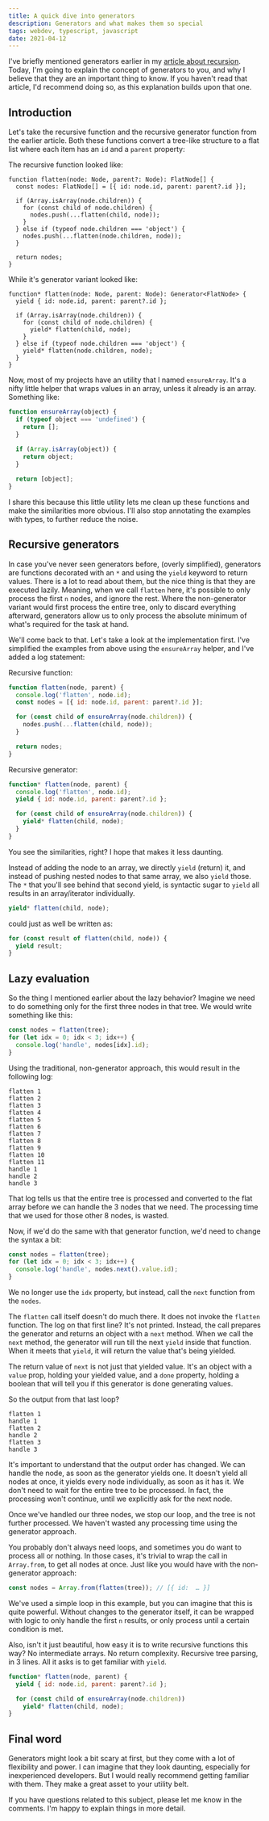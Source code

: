 ```yaml
---
title: A quick dive into generators
description: Generators and what makes them so special
tags: webdev, typescript, javascript
date: 2021-04-12
---
```


I've briefly mentioned generators earlier in my [article about recursion](https://meijer.ws/articles/three-ways-to-handle-recursion). Today, I'm going to explain the concept of generators to you, and why I believe that they are an important thing to know. If you haven't read that article, I'd recommend doing so, as this explanation builds upon that one.

## Introduction

Let's take the recursive function and the recursive generator function from the earlier article. Both these functions convert a tree-like structure to a flat list where each item has an `id` and a `parent` property:

The recursive function looked like:

```tsx
function flatten(node: Node, parent?: Node): FlatNode[] {
  const nodes: FlatNode[] = [{ id: node.id, parent: parent?.id }];

  if (Array.isArray(node.children)) {
    for (const child of node.children) {
      nodes.push(...flatten(child, node));
    }
  } else if (typeof node.children === 'object') {
    nodes.push(...flatten(node.children, node));
  }

  return nodes;
}
```

While it's generator variant looked like:

```tsx
function* flatten(node: Node, parent: Node): Generator<FlatNode> {
  yield { id: node.id, parent: parent?.id };

  if (Array.isArray(node.children)) {
    for (const child of node.children) {
      yield* flatten(child, node);
    }
  } else if (typeof node.children === 'object') {
    yield* flatten(node.children, node);
  }
}
```

Now, most of my projects have an utility that I named `ensureArray`. It's a nifty little helper that wraps values in an array, unless it already is an array. Something like:

```js
function ensureArray(object) {
  if (typeof object === 'undefined') {
    return [];
  }
    
  if (Array.isArray(object)) {
    return object;
  }

  return [object];
}
```

I share this because this little utility lets me clean up these functions and make the similarities more obvious. I'll also stop annotating the examples with types, to further reduce the noise.

## Recursive generators

In case you've never seen generators before, (overly simplified), generators are functions decorated with an `*` and using the `yield` keyword to return values. There is a lot to read about them, but the nice thing is that they are executed lazily. Meaning, when we call `flatten` here, it's possible to only process the first `n` nodes, and ignore the rest. Where the non-generator variant would first process the entire tree, only to discard everything afterward, generators allow us to only process the absolute minimum of what's required for the task at hand. 

We'll come back to that. Let's take a look at the implementation first. I've simplified the examples from above using the `ensureArray` helper, and I've added a log statement:

Recursive function:

```js
function flatten(node, parent) {
  console.log('flatten', node.id);  
  const nodes = [{ id: node.id, parent: parent?.id }];

  for (const child of ensureArray(node.children)) {
    nodes.push(...flatten(child, node));
  }

  return nodes;
}
```

Recursive generator:

```js
function* flatten(node, parent) {
  console.log('flatten', node.id);
  yield { id: node.id, parent: parent?.id };

  for (const child of ensureArray(node.children)) {
    yield* flatten(child, node);
  }
}
```

You see the similarities, right? I hope that makes it less daunting.

Instead of adding the node to an array, we directly `yield` (return) it, and instead of pushing nested nodes to that same array, we also `yield` those. The `*` that you'll see behind that second yield, is syntactic sugar to `yield` all results in an array/iterator individually.

```js
yield* flatten(child, node);
```

could just as well be written as:

```js
for (const result of flatten(child, node)) {
  yield result;
}
```

## Lazy evaluation

So the thing I mentioned earlier about the lazy behavior? Imagine we need to do something only for the first three nodes in that tree. We would write something like this:

```js
const nodes = flatten(tree);
for (let idx = 0; idx < 3; idx++) {
  console.log('handle', nodes[idx].id);
}
```

Using the traditional, non-generator approach, this would result in the following log:

```shell
flatten 1
flatten 2
flatten 3
flatten 4
flatten 5
flatten 6
flatten 7
flatten 8
flatten 9
flatten 10
flatten 11
handle 1
handle 2
handle 3
```

That log tells us that the entire tree is processed and converted to the flat array before we can handle the 3 nodes that we need. The processing time that we used for those other 8 nodes, is wasted.

Now, if we'd do the same with that generator function, we'd need to change the syntax a bit:

```js
const nodes = flatten(tree);
for (let idx = 0; idx < 3; idx++) {
  console.log('handle', nodes.next().value.id);
}
```

We no longer use the `idx` property, but instead, call the `next` function from the `nodes`. 

The `flatten` call itself doesn't do much there. It does not invoke the `flatten` function. The log on that first line? It's not printed. Instead, the call prepares the generator and returns an object with a `next` method. When we call the `next` method, the generator will run till the next `yield` inside that function. When it meets that `yield`, it will return the value that's being yielded.

The return value of `next` is not just that yielded value. It's an object with a `value` prop, holding your yielded value, and a `done` property, holding a boolean that will tell you if this generator is done generating values.

So the output from that last loop?

```shell
flatten 1
handle 1
flatten 2
handle 2
flatten 3
handle 3
```

It's important to understand that the output order has changed. We can handle the node, as soon as the generator yields one. It doesn't yield all nodes at once, it yields every node individually, as soon as it has it. We don't need to wait for the entire tree to be processed. In fact, the processing won't continue, until we explicitly ask for the next node.

Once we've handled our three nodes, we stop our loop, and the tree is not further processed. We haven't wasted any processing time using the generator approach.

You probably don't always need loops, and sometimes you do want to process all or nothing. In those cases, it's trivial to wrap the call in `Array.from`, to get all nodes at once. Just like you would have with the non-generator approach:

```js
const nodes = Array.from(flatten(tree)); // [{ id:  … }]
```

We've used a simple loop in this example, but you can imagine that this is quite powerful. Without changes to the generator itself, it can be wrapped with logic to only handle the first `n` results, or only process until a certain condition is met.

Also, isn't it just beautiful, how easy it is to write recursive functions this way? No intermediate arrays. No return complexity. Recursive tree parsing, in 3 lines. All it asks is to get familiar with `yield`.

```js
function* flatten(node, parent) {
  yield { id: node.id, parent: parent?.id };

  for (const child of ensureArray(node.children))
    yield* flatten(child, node);
}
```

## Final word

Generators might look a bit scary at first, but they come with a lot of flexibility and power. I can imagine that they look daunting, especially for inexperienced developers. But I would really recommend getting familiar with them. They make a great asset to your utility belt.

If you have questions related to this subject, please let me know in the comments. I'm happy to explain things in more detail.

